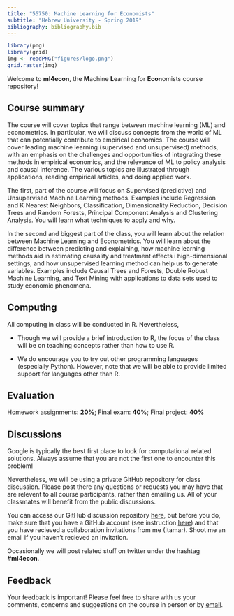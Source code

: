 ```yaml
---
title: "55750: Machine Learning for Economists"
subtitle: "Hebrew University - Spring 2019"
bibliography: bibliography.bib
---
```


  
```r
library(png)
library(grid)
img <- readPNG("figures/logo.png")
grid.raster(img)
```

Welcome to __ml4econ__, the **M**achine **L**earning for **Econ**omists course repository!  


## Course summary

The course will cover topics that range between machine learning (ML) and econometrics. In particular, we will discuss concepts from the world of ML that can potentially contribute to empirical economics. The course will cover leading machine learning (supervised and unsupervised) methods, with an emphasis on the challenges and opportunities of integrating these methods in empirical economics, and the relevance of ML to policy analysis and causal inference. The various topics are illustrated through applications, reading empirical articles, and doing applied work.

The first, part of the course will focus on Supervised (predictive) and Unsupervised Machine Learning methods. Examples include Regression and K Nearest Neighbors, Classification, Dimensionality Reduction, Decision Trees and Random Forests, Principal Component Analysis and Clustering Analysis. You will learn what techniques to apply and why.

In the second and biggest part of the class, you will learn about the relation between Machine Learning and Econometrics. You will learn about the difference between predicting and explaining, how machine learning methods aid in estimating causality and treatment effects i high-dimensional settings, and how unsupervised learning method can help us to generate variables. Examples include Causal Trees and Forests, Double Robust Machine Learning, and Text Mining with applications to data sets used to study economic phenomena.

## Computing

All computing in class will be conducted in R. Nevertheless,

* Though we will provide a brief introduction to R, the focus of the class will be on teaching concepts rather than how to use R.  

* We do encourage you to try out other programming languages (especially Python). However, note that we will be able to provide limited support for languages other than R.  


## Evaluation

Homework assignments: **20%**; Final exam: **40%**; Final project: **40%**


## Discussions

Google is typically the best first place to look for computational related solutions. Always assume that you are not the first one to encounter this problem!

Nevertheless, we will be using a private GitHub repository for class discussion. Please post there any questions or requests you may have that are relevent to all course participants, rather than emailing us. All of your classmates will benefit from the public discussions.

You can access our GitHub discussion repository [here](https://github.com/itamarcaspi/ml4econ_discussion), but before you do, make sure that you have a GitHub account (see instruction [here](https://itamarcaspi.github.io/ml4econ/git.html)) and that you have recieved a collaboration invitations from me (Itamar). Shoot me an email if you haven't recieved an invitation.


Occasionally we will post related stuff on twitter under the hashtag __#ml4econ__.


## Feedback

Your feedback is important! Please feel free to share with us
your comments, concerns and suggestions on the course in
person or by [email](https://itamarcaspi.github.io/ml4econ/people.html).

